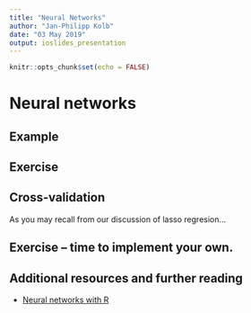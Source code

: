 ```yaml
---
title: "Neural Networks"
author: "Jan-Philipp Kolb"
date: "03 May 2019"
output: ioslides_presentation
---
```


```r
knitr::opts_chunk$set(echo = FALSE)
```

# Neural networks

## Example

## Exercise


## Cross-validation 

As you may recall from our discussion of lasso regresion...

## Exercise -- time to implement your own.

## Additional resources and further reading

- [Neural networks with R](https://edu.kpfu.ru/pluginfile.php/419285/mod_resource/content/2/neural-networks-r.pdf)
